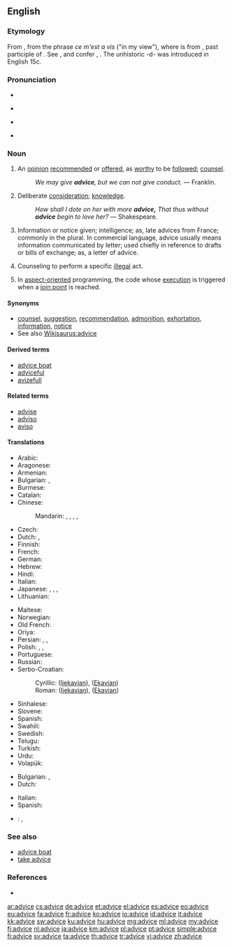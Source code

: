 ==English==

===Etymology===
From {{etyl|fro}} {{term|avis|lang=fro}}, from the {{etyl|fro}} phrase ''ce m'est a vis'' ("in my view"), where {{term|vis|lang=fro}} is from {{etyl|la}} {{term|visum|lang=la}}, past participle of {{term|videre||to see|lang=la}}. See {{term|vision}}, and confer {{term|avise}}, {{term|advise}}. The unhistoric -d- was introduced in English 15c.

===Pronunciation===
* {{audio|en-us-advice.ogg|Audio (US)}}
* {{a|RP}} {{IPA|/ədˈvaɪs/}}
* {{a|US}} {{IPA|/ædˈvaɪs/}}
* {{rhymes|aɪs}}

===Noun===
{{en-noun|-|s}}

# An [[opinion]] [[recommend]]ed or [[offer]]ed, as [[worthy]] to be [[follow]]ed; [[counsel]].
#: ''We may give '''advice''', but we can not give conduct.'' &mdash; Franklin.
# {{obsolete}} Deliberate [[consideration]]; [[knowledge]].
#: ''How shall I dote on her with more '''advice,''' That thus without '''advice''' begin to love her?'' &mdash; Shakespeare.
# Information or notice given; intelligence; as, late advices from France; commonly in the plural. In commercial language, advice usually means information communicated by letter; used chiefly in reference to drafts or bills of exchange; as, a letter of advice.
#: {{rfquotek|McElrath}}
# {{legal}} Counseling to perform a specific [[illegal]] act.
#: {{rfquotek|Wharton}}
# {{computing|programming}} In [[aspect-oriented]] programming, the code whose [[execution]] is triggered when a [[join point]] is reached.

====Synonyms====
* [[counsel]], [[suggestion]], [[recommendation]], [[admonition]], [[exhortation]], [[information]], [[notice]]
* See also [[Wikisaurus:advice]]

====Derived terms====
* [[advice boat]]
* [[adviceful]]
* [[avizefull]]

====Related terms====
* [[advise]]
* [[adviso]]
* [[aviso]]

====Translations====
{{trans-top|opinion recommended or offered, as worthy to be followed; counsel}}
* Arabic: {{t|ar|نصيحة|f|tr=naSiiHa|sc=Arab}}
* Aragonese: {{t|an|consello|m}}
* Armenian: {{t-|hy|խորհուրդ|tr=xorhurd|sc=Armn}}
* Bulgarian: {{t|bg|съвет|sc=Cyrl}}, {{t|bg|препоръка|sc=Cyrl}}
* Burmese: {{t|my|အႀကံဥာဏ္|sc=Mymr|xs=Burmese}} {{rfr|lang=my}}
* Catalan: {{t|ca|consell|m}}
* Chinese:
*: Mandarin: {{t|zh|勸告|sc=Hani}}, {{t|zh|劝告|tr=quàngào|sc=Hani}}, {{t|zh|忠告|tr=zhōnggào|sc=Hani}}, {{t|zh|建議|sc=Hani}}, {{t|zh|建议|tr=jiànyì|sc=Hani}}
* Czech: {{t+|cs|rada|f}}
* Dutch: {{t+|nl|raad|m}}, {{t+|nl|advies}}
* Finnish: {{t|fi|neuvo}}
* French: {{t+|fr|conseil|m}}
* German: {{t+|de|Rat|m}}
* Hebrew: {{t+|he|עצה|tr=e'tza}}
* Hindi: {{t|hi|सलाह|f|tr=salāh|sc=Deva}}
* Italian: {{t-|it|consiglio|m}}
* Japanese: {{t|ja|助言|tr=じょげん, jogen|sc=Jpan}}, {{t|ja|注意|tr=ちゅうい, chūi|sc=Jpan}}, {{t|ja|忠告|tr=ちゅうこく, chūkoku|sc=Jpan}}, {{t|ja|アドバイス|tr=adobaisu|sc=Jpan}}
* Lithuanian: {{t|lt|patarimas|m}}
{{trans-mid}}
* Maltese: {{t-|mt|parir|m|xs=Maltese}}
* Norwegian: {{t+|no|råd|n}}
* Old French: {{tø|fro|cunseill}}
* Oriya: {{t|or|ଉପଦେଶ|sc=Orya}} {{rfr|lang=or}}
* Persian: {{t+|fa|پند|tr=pand|}}, {{t+|fa|اندرز|tr=andarz|}}, {{t+|fa|نصیحت|tr=nasīhat|}}
* Polish: {{t+|pl|rada|f}}, {{t-|pl|porada|f}}, {{t|pl|wskazówka|f}}
* Portuguese: {{t|pt|conselho|m}}
* Russian: {{t+|ru|совет|tr=sovét|sc=Cyrl}}
* Serbo-Croatian:
*: Cyrillic: {{t-|sh|савјет|m|alt=са́вјет}} ([[Ijekavian]]), {{t-|sh|савет|m|alt=са́вет}} ([[Ekavian]])
*: Roman: {{t-|sh|savjet|m|alt=sávjet}} ([[Ijekavian]]), {{t-|sh|savet|m|alt=sávet}} ([[Ekavian]])
* Sinhalese: {{t|si|අවවාදය|sc=Sinh}} {{rfr|lang=si}}
* Slovene: {{t|sl|nasvet|m}}
* Spanish: {{t-|es|consejo|m}}
* Swahili: {{t+|sw|ushauri|xs=Swahili}}
* Swedish: {{t+|sv|råd}}
* Telugu: {{t|te|సలహా|tr=salahaa|sc=Telu}}
* Turkish: {{t|tr|tavsiye}} {{t|tr|öneri}} {{t|tr|öğüt}}
* Urdu: {{t|ur|صلاح|f|tr=salāh|sc=ur-Arab}}
* Volapük: {{t|vo|konsäl}}
{{trans-bottom}}

{{trans-top|Information or notice given}}
* Bulgarian: {{t|bg|известие|sc=Cyrl}}, {{t+|bg|съобщение|sc=Cyrl}}
* Dutch: {{t|nl|aankondiging}}
{{trans-mid}}
* Italian: {{t+|it|avviso|m}}
* Spanish: {{t-|es|aviso|m}}
{{trans-bottom}}

{{checktrans-top}}
* {{ttbc|eu}}: {{t|eu|aholku}}, {{t|eu|jakinarazpen}}
{{trans-bottom}}

===See also===
* [[advice boat]]
* [[take advice]]

===References===
* {{R:Webster 1913}}

[[ar:advice]]
[[cs:advice]]
[[de:advice]]
[[et:advice]]
[[el:advice]]
[[es:advice]]
[[eo:advice]]
[[eu:advice]]
[[fa:advice]]
[[fr:advice]]
[[ko:advice]]
[[io:advice]]
[[id:advice]]
[[it:advice]]
[[kk:advice]]
[[sw:advice]]
[[ku:advice]]
[[hu:advice]]
[[mg:advice]]
[[ml:advice]]
[[my:advice]]
[[fj:advice]]
[[nl:advice]]
[[ja:advice]]
[[km:advice]]
[[pl:advice]]
[[pt:advice]]
[[simple:advice]]
[[fi:advice]]
[[sv:advice]]
[[ta:advice]]
[[th:advice]]
[[tr:advice]]
[[vi:advice]]
[[zh:advice]]